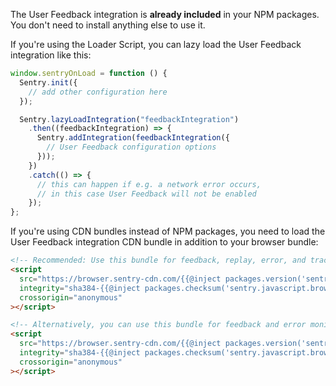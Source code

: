 The User Feedback integration is **already included** in your NPM packages. You don't need to install anything else to use it.

If you're using the Loader Script, you can lazy load the User Feedback integration like this:

```javascript {tabTitle: Loader}
window.sentryOnLoad = function () {
  Sentry.init({
    // add other configuration here
  });

  Sentry.lazyLoadIntegration("feedbackIntegration")
    .then((feedbackIntegration) => {
      Sentry.addIntegration(feedbackIntegration({
      	// User Feedback configuration options
      }));
    })
    .catch(() => {
      // this can happen if e.g. a network error occurs,
      // in this case User Feedback will not be enabled
    });
};
```

If you're using CDN bundles instead of NPM packages, you need to load the User Feedback integration CDN bundle in addition to your browser bundle:

```html {tabTitle: CDN}
<!-- Recommended: Use this bundle for feedback, replay, error, and tracing -->
<script
  src="https://browser.sentry-cdn.com/{{@inject packages.version('sentry.javascript.browser') }}/bundle.tracing.replay.feedback.min.js"
  integrity="sha384-{{@inject packages.checksum('sentry.javascript.browser', 'bundle.tracing.replay.feedback.min.js', 'sha384-base64') }}"
  crossorigin="anonymous"
></script>

<!-- Alternatively, you can use this bundle for feedback and error monitoring only -->
<script
  src="https://browser.sentry-cdn.com/{{@inject packages.version('sentry.javascript.browser') }}/bundle.feedback.min.js"
  integrity="sha384-{{@inject packages.checksum('sentry.javascript.browser', 'bundle.feedback.min.js', 'sha384-base64') }}"
  crossorigin="anonymous"
></script>
```
